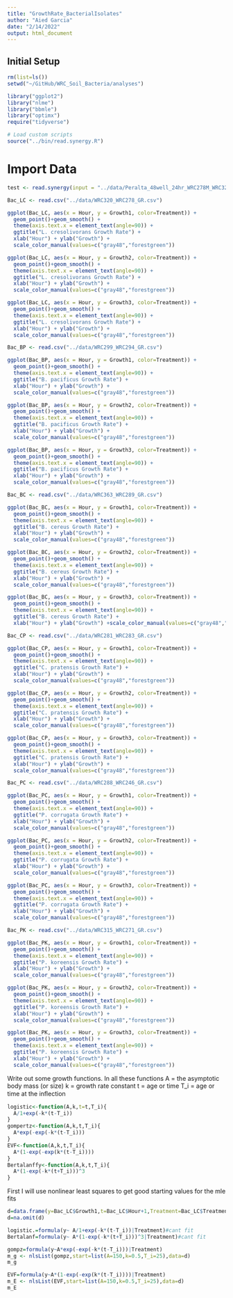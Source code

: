 ```yaml
---
title: "GrowthRate_BacterialIsolates"
author: "Aied Garcia"
date: "2/14/2022"
output: html_document
---
```


## Initial Setup
```r
rm(list=ls())
setwd("~/GitHub/WRC_Soil_Bacteria/analyses")

library("ggplot2")
library("nlme")
library("bbmle")
library("optimx")
require("tidyverse")

# Load custom scripts
source("../bin/read.synergy.R")
```

# Import Data
```r
test <- read.synergy(input = "../data/Peralta_48well_24hr_WRC278M_WRC320MF.csv")
```


```r
Bac_LC <- read.csv("../data/WRC320_WRC278_GR.csv")

ggplot(Bac_LC, aes(x = Hour, y = Growth1, color=Treatment)) +
  geom_point()+geom_smooth() +
  theme(axis.text.x = element_text(angle=90)) +
  ggtitle("L. cresolivorans Growth Rate") +
  xlab("Hour") + ylab("Growth") +
  scale_color_manual(values=c("gray48","forestgreen"))

ggplot(Bac_LC, aes(x = Hour, y = Growth2, color=Treatment)) +
  geom_point()+geom_smooth() +
  theme(axis.text.x = element_text(angle=90)) +
  ggtitle("L. cresolivorans Growth Rate") +
  xlab("Hour") + ylab("Growth") +
  scale_color_manual(values=c("gray48","forestgreen"))

ggplot(Bac_LC, aes(x = Hour, y = Growth3, color=Treatment)) +
  geom_point()+geom_smooth() +
  theme(axis.text.x = element_text(angle=90)) +
  ggtitle("L. cresolivorans Growth Rate") +
  xlab("Hour") + ylab("Growth") +
  scale_color_manual(values=c("gray48","forestgreen"))
```


```r
Bac_BP <- read.csv("../data/WRC299_WRC294_GR.csv")

ggplot(Bac_BP, aes(x = Hour, y = Growth1, color=Treatment)) +
  geom_point()+geom_smooth() +
  theme(axis.text.x = element_text(angle=90)) +
  ggtitle("B. pacificus Growth Rate") +
  xlab("Hour") + ylab("Growth") +
  scale_color_manual(values=c("gray48","forestgreen"))

ggplot(Bac_BP, aes(x = Hour, y = Growth2, color=Treatment)) +
  geom_point()+geom_smooth() +
  theme(axis.text.x = element_text(angle=90)) +
  ggtitle("B. pacificus Growth Rate") +
  xlab("Hour") + ylab("Growth") +
  scale_color_manual(values=c("gray48","forestgreen"))

ggplot(Bac_BP, aes(x = Hour, y = Growth3, color=Treatment)) +
  geom_point()+geom_smooth() +
  theme(axis.text.x = element_text(angle=90)) +
  ggtitle("B. pacificus Growth Rate") +
  xlab("Hour") + ylab("Growth") +
  scale_color_manual(values=c("gray48","forestgreen"))
```


```r
Bac_BC <- read.csv("../data/WRC363_WRC289_GR.csv")

ggplot(Bac_BC, aes(x = Hour, y = Growth1, color=Treatment)) +
  geom_point()+geom_smooth() +
  theme(axis.text.x = element_text(angle=90)) +
  ggtitle("B. cereus Growth Rate") +
  xlab("Hour") + ylab("Growth") +
  scale_color_manual(values=c("gray48","forestgreen"))

ggplot(Bac_BC, aes(x = Hour, y = Growth2, color=Treatment)) +
  geom_point()+geom_smooth() +
  theme(axis.text.x = element_text(angle=90)) +
  ggtitle("B. cereus Growth Rate") +
  xlab("Hour") + ylab("Growth") +
  scale_color_manual(values=c("gray48","forestgreen"))

ggplot(Bac_BC, aes(x = Hour, y = Growth3, color=Treatment)) +
  geom_point()+geom_smooth() +
  theme(axis.text.x = element_text(angle=90)) +
  ggtitle("B. cereus Growth Rate") +
  xlab("Hour") + ylab("Growth") +scale_color_manual(values=c("gray48","forestgreen"))
```


```r
Bac_CP <- read.csv("../data/WRC281_WRC283_GR.csv")

ggplot(Bac_CP, aes(x = Hour, y = Growth1, color=Treatment)) +
  geom_point()+geom_smooth() +
  theme(axis.text.x = element_text(angle=90)) +
  ggtitle("C. pratensis Growth Rate") +
  xlab("Hour") + ylab("Growth") +
  scale_color_manual(values=c("gray48","forestgreen"))

ggplot(Bac_CP, aes(x = Hour, y = Growth2, color=Treatment)) +
  geom_point()+geom_smooth() +
  theme(axis.text.x = element_text(angle=90)) +
  ggtitle("C. pratensis Growth Rate") +
  xlab("Hour") + ylab("Growth") +
  scale_color_manual(values=c("gray48","forestgreen"))

ggplot(Bac_CP, aes(x = Hour, y = Growth3, color=Treatment)) +
  geom_point()+geom_smooth() +
  theme(axis.text.x = element_text(angle=90)) +
  ggtitle("C. pratensis Growth Rate") +
  xlab("Hour") + ylab("Growth") +
  scale_color_manual(values=c("gray48","forestgreen"))
```


```r
Bac_PC <- read.csv("../data/WRC288_WRC246_GR.csv")

ggplot(Bac_PC, aes(x = Hour, y = Growth1, color=Treatment)) +
  geom_point()+geom_smooth() +
  theme(axis.text.x = element_text(angle=90)) +
  ggtitle("P. corrugata Growth Rate") +
  xlab("Hour") + ylab("Growth") +
  scale_color_manual(values=c("gray48","forestgreen"))

ggplot(Bac_PC, aes(x = Hour, y = Growth2, color=Treatment)) +
  geom_point()+geom_smooth() +
  theme(axis.text.x = element_text(angle=90)) +
  ggtitle("P. corrugata Growth Rate") +
  xlab("Hour") + ylab("Growth") +
  scale_color_manual(values=c("gray48","forestgreen"))

ggplot(Bac_PC, aes(x = Hour, y = Growth3, color=Treatment)) +
  geom_point()+geom_smooth() +
  theme(axis.text.x = element_text(angle=90)) +
  ggtitle("P. corrugata Growth Rate") +
  xlab("Hour") + ylab("Growth") +
  scale_color_manual(values=c("gray48","forestgreen"))
```


```r
Bac_PK <- read.csv("../data/WRC315_WRC271_GR.csv")

ggplot(Bac_PK, aes(x = Hour, y = Growth1, color=Treatment)) +
  geom_point()+geom_smooth() +
  theme(axis.text.x = element_text(angle=90)) +
  ggtitle("P. koreensis Growth Rate") +
  xlab("Hour") + ylab("Growth") +
  scale_color_manual(values=c("gray48","forestgreen"))

ggplot(Bac_PK, aes(x = Hour, y = Growth2, color=Treatment)) +
  geom_point()+geom_smooth() +
  theme(axis.text.x = element_text(angle=90)) +
  ggtitle("P. koreensis Growth Rate") +
  xlab("Hour") + ylab("Growth") +
  scale_color_manual(values=c("gray48","forestgreen"))

ggplot(Bac_PK, aes(x = Hour, y = Growth3, color=Treatment)) +
  geom_point()+geom_smooth() +
  theme(axis.text.x = element_text(angle=90)) +
  ggtitle("P. koreensis Growth Rate") +
  xlab("Hour") + ylab("Growth") +
  scale_color_manual(values=c("gray48","forestgreen"))
```


Write out some growth functions.  In all these functions
A = the asymptotic body mass (or size)
k = growth rate constant
t = age or time
T_i = age or time at the inﬂection

```r
logistic<-function(A,k,t=t,T_i){
  A/1+exp(-k*(t-T_i))
}
gompertz<-function(A,k,t,T_i){
  A*exp(-exp(-k*(t-T_i)))
}
EVF<-function(A,k,t,T_i){
  A*(1-exp(-exp(k*(t-T_i))))
}
Bertalanffy<-function(A,k,t,T_i){
  A*(1-exp(-k*(t+T_i)))^3
}
```


First I will use nonlinear least squares to get good starting values for the mle fits
```r
d=data.frame(y=Bac_LC$Growth1,t=Bac_LC$Hour+1,Treatment=Bac_LC$Treatment)
d=na.omit(d)

logistic.=formula(y~ A/1+exp(-k*(t-T_i))|Treatment)#cant fit
Bertalanf=formula(y~ A*(1-exp(-k*(t+T_i)))^3|Treatment)#cant fit

gompz=formula(y~A*exp(-exp(-k*(t-T_i)))|Treatment)
m_g <- nlsList(gompz,start=list(A=150,k=0.5,T_i=25),data=d)
m_g

EVF=formula(y~A*(1-exp(-exp(k*(t-T_i))))|Treatment) 
m_E <- nlsList(EVF,start=list(A=150,k=0.5,T_i=25),data=d)
m_E
```


